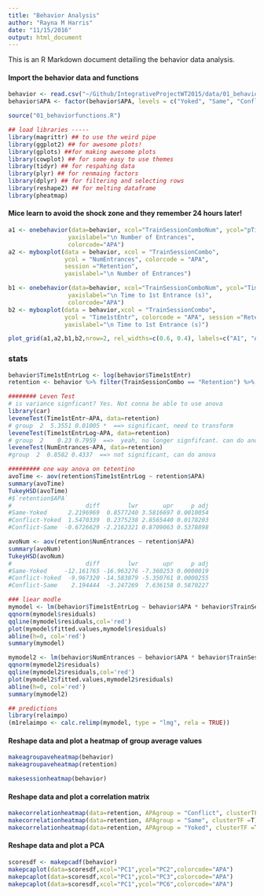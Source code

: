 ```yaml
---
title: "Behavior Analysis"
author: "Rayna M Harris"
date: "11/15/2016"
output: html_document
---
```


This is an R Markdown document detailing the behavior data analysis.

#### Import the behavior data and functions
```r
behavior <- read.csv("~/Github/IntegrativeProjectWT2015/data/01_behaviordata.csv", header = T)
behavior$APA <- factor(behavior$APA, levels = c("Yoked", "Same", "Conflict"))
```

```r
source("01_behaviorfunctions.R")
```

```r
## load libraries -----
library(magrittr) ## to use the weird pipe
library(ggplot2) ## for awesome plots!
library(gplots) ##for making awesome plots
library(cowplot) ## for some easy to use themes
library(tidyr) ## for respahing data
library(plyr) ## for renmaing factors
library(dplyr) ## for filtering and selecting rows
library(reshape2) ## for melting dataframe
library(pheatmap)
```

#### Mice learn to avoid the shock zone and they remember 24 hours later! 

```r


a1 <- onebehavior(data=behavior, xcol="TrainSessionComboNum", ycol="pTimeOPP",
                 yaxislabel="\n Number of Entrances",
                 colorcode="APA")
a2 <- myboxplot(data = behavior, xcol = "TrainSessionCombo", 
                ycol = "NumEntrances", colorcode = "APA", 
                session ="Retention",
                yaxislabel="\n Number of Entrances") 

b1 <- onebehavior(data=behavior, xcol="TrainSessionComboNum", ycol="Time1stEntr",
                 yaxislabel="\n Time to 1st Entrance (s)",
                 colorcode="APA")
b2 <- myboxplot(data = behavior,xcol = "TrainSessionCombo", 
                ycol = "Time1stEntr", colorcode = "APA", session ="Retention",
                yaxislabel="\n Time to 1st Entrance (s)")

plot_grid(a1,a2,b1,b2,nrow=2, rel_widths=c(0.6, 0.4), labels=c("A1", "A2", "B1", "B2"))

```

### stats
```r

behavior$Time1stEntrLog <- log(behavior$Time1stEntr)
retention <- behavior %>% filter(TrainSessionCombo == "Retention") %>%  droplevels() 

######## Leven Test
# is variance signficant? Yes. Not conna be able to use anova
library(car)
leveneTest(Time1stEntr~APA, data=retention)
# group  2  5.3551 0.01005 *  ==> significant, need to transform
leveneTest(Time1stEntrLog~APA, data=retention)
# group  2    0.23 0.7959  ==>  yeah, no longer signfifcant. can do anova
leveneTest(NumEntrances~APA, data=retention)
#group  2  0.8582 0.4337  ==> not significant, can do anova

######### one way anova on tetentino
avoTime <- aov(retention$Time1stEntrLog ~ retention$APA)
summary(avoTime)
TukeyHSD(avoTime)
#$`retention$APA`
#                     diff        lwr       upr     p adj
#Same-Yoked      2.2196969  0.8577240 3.5816697 0.0010054
#Conflict-Yoked  1.5470339  0.2375238 2.8565440 0.0178203
#Conflict-Same  -0.6726629 -2.2162321 0.8709063 0.5378898

avoNum <- aov(retention$NumEntrances ~ retention$APA)
summary(avoNum)
TukeyHSD(avoNum)
#                     diff        lwr       upr     p adj
#Same-Yoked     -12.161765 -16.963276 -7.360253 0.0000019
#Conflict-Yoked  -9.967320 -14.583879 -5.350761 0.0000255
#Conflict-Same    2.194444  -3.247269  7.636158 0.5870227

### liear modle
mymodel <- lm(behavior$Time1stEntrLog ~ behavior$APA * behavior$TrainSessionCombo)
qqnorm(mymodel$residuals)
qqline(mymodel$residuals,col='red')
plot(mymodel$fitted.values,mymodel$residuals)
abline(h=0, col='red')
summary(mymodel)

mymodel2 <- lm(behavior$NumEntrances ~ behavior$APA * behavior$TrainSessionCombo)
qqnorm(mymodel2$residuals)
qqline(mymodel2$residuals,col='red')
plot(mymodel2$fitted.values,mymodel2$residuals)
abline(h=0, col='red')
summary(mymodel2)

## predictions
library(relaimpo)
(m1relaimpo <- calc.relimp(mymodel, type = "lmg", rela = TRUE))


```



#### Reshape data and plot a heatmap of group average values 

```r
makeagroupaveheatmap(behavior)
makeagroupaveheatmap(retention)

makesessionheatmap(behavior)

```

#### Reshape data and plot a correlation matrix
```r
makecorrelationheatmap(data=retention, APAgroup = "Conflict", clusterTF =T)
makecorrelationheatmap(data=retention, APAgroup = "Same", clusterTF =T)
makecorrelationheatmap(data=retention, APAgroup = "Yoked", clusterTF =T)
```

#### Reshape data and plot a PCA
```r
scoresdf <- makepcadf(behavior)
makepcaplot(data=scoresdf,xcol="PC1",ycol="PC2",colorcode="APA")
makepcaplot(data=scoresdf,xcol="PC1",ycol="PC3",colorcode="APA")
makepcaplot(data=scoresdf,xcol="PC1",ycol="PC6",colorcode="APA")

```





